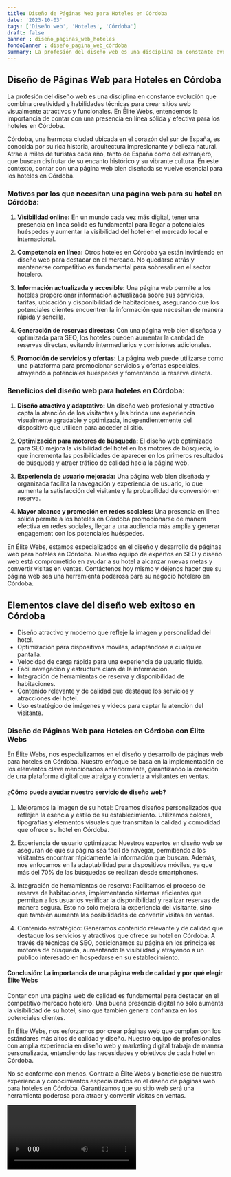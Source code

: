 ```yaml
---
title: Diseño de Páginas Web para Hoteles en Córdoba
date: '2023-10-03'
tags: ['Diseño web', 'Hoteles', 'Córdoba']
draft: false
banner : diseño_paginas_web_hoteles
fondoBanner : diseño_pagina_web_córdoba
summary: La profesión del diseño web es una disciplina en constante evolución que combina creatividad y habilidades técnicas para crear sitios web visualmente atractivos y funcionales. En Élite Webs, entendemos la importancia de contar con una presencia en línea sólida y efectiva para los hoteles en Córdoba. 
---
```


## Diseño de Páginas Web para Hoteles en Córdoba

La profesión del diseño web es una disciplina en constante evolución que combina creatividad y habilidades técnicas para crear sitios web visualmente atractivos y funcionales. En Élite Webs, entendemos la importancia de contar con una presencia en línea sólida y efectiva para los hoteles en Córdoba. 

Córdoba, una hermosa ciudad ubicada en el corazón del sur de España, es conocida por su rica historia, arquitectura impresionante y belleza natural. Atrae a miles de turistas cada año, tanto de España como del extranjero, que buscan disfrutar de su encanto histórico y su vibrante cultura. En este contexto, contar con una página web bien diseñada se vuelve esencial para los hoteles en Córdoba.

### Motivos por los que necesitan una página web para su hotel en Córdoba:

1. **Visibilidad online:** En un mundo cada vez más digital, tener una presencia en línea sólida es fundamental para llegar a potenciales huéspedes y aumentar la visibilidad del hotel en el mercado local e internacional.

2. **Competencia en línea:** Otros hoteles en Córdoba ya están invirtiendo en diseño web para destacar en el mercado. No quedarse atrás y mantenerse competitivo es fundamental para sobresalir en el sector hotelero.

3. **Información actualizada y accesible:** Una página web permite a los hoteles proporcionar información actualizada sobre sus servicios, tarifas, ubicación y disponibilidad de habitaciones, asegurando que los potenciales clientes encuentren la información que necesitan de manera rápida y sencilla.

4. **Generación de reservas directas:** Con una página web bien diseñada y optimizada para SEO, los hoteles pueden aumentar la cantidad de reservas directas, evitando intermediarios y comisiones adicionales.

5. **Promoción de servicios y ofertas:** La página web puede utilizarse como una plataforma para promocionar servicios y ofertas especiales, atrayendo a potenciales huéspedes y fomentando la reserva directa.

### Beneficios del diseño web para hoteles en Córdoba:

1. **Diseño atractivo y adaptativo:** Un diseño web profesional y atractivo capta la atención de los visitantes y les brinda una experiencia visualmente agradable y optimizada, independientemente del dispositivo que utilicen para acceder al sitio.

2. **Optimización para motores de búsqueda:** El diseño web optimizado para SEO mejora la visibilidad del hotel en los motores de búsqueda, lo que incrementa las posibilidades de aparecer en los primeros resultados de búsqueda y atraer tráfico de calidad hacia la página web.

3. **Experiencia de usuario mejorada:** Una página web bien diseñada y organizada facilita la navegación y experiencia de usuario, lo que aumenta la satisfacción del visitante y la probabilidad de conversión en reserva.

4. **Mayor alcance y promoción en redes sociales:** Una presencia en línea sólida permite a los hoteles en Córdoba promocionarse de manera efectiva en redes sociales, llegar a una audiencia más amplia y generar engagement con los potenciales huéspedes.

En Élite Webs, estamos especializados en el diseño y desarrollo de páginas web para hoteles en Córdoba. Nuestro equipo de expertos en SEO y diseño web está comprometido en ayudar a su hotel a alcanzar nuevas metas y convertir visitas en ventas. Contáctenos hoy mismo y déjenos hacer que su página web sea una herramienta poderosa para su negocio hotelero en Córdoba.

<GifSeo />

<Cta />

## Elementos clave del diseño web exitoso en Córdoba

- Diseño atractivo y moderno que refleje la imagen y personalidad del hotel.
- Optimización para dispositivos móviles, adaptándose a cualquier pantalla.
- Velocidad de carga rápida para una experiencia de usuario fluida.
- Fácil navegación y estructura clara de la información.
- Integración de herramientas de reserva y disponibilidad de habitaciones.
- Contenido relevante y de calidad que destaque los servicios y atracciones del hotel.
- Uso estratégico de imágenes y videos para captar la atención del visitante.

### Diseño de Páginas Web para Hoteles en Córdoba con Élite Webs

En Élite Webs, nos especializamos en el diseño y desarrollo de páginas web para hoteles en Córdoba. Nuestro enfoque se basa en la implementación de los elementos clave mencionados anteriormente, garantizando la creación de una plataforma digital que atraiga y convierta a visitantes en ventas.

#### ¿Cómo puede ayudar nuestro servicio de diseño web?

1. Mejoramos la imagen de su hotel: Creamos diseños personalizados que reflejen la esencia y estilo de su establecimiento. Utilizamos colores, tipografías y elementos visuales que transmitan la calidad y comodidad que ofrece su hotel en Córdoba.

2. Experiencia de usuario optimizada: Nuestros expertos en diseño web se aseguran de que su página sea fácil de navegar, permitiendo a los visitantes encontrar rápidamente la información que buscan. Además, nos enfocamos en la adaptabilidad para dispositivos móviles, ya que más del 70% de las búsquedas se realizan desde smartphones.

3. Integración de herramientas de reserva: Facilitamos el proceso de reserva de habitaciones, implementando sistemas eficientes que permitan a los usuarios verificar la disponibilidad y realizar reservas de manera segura. Esto no solo mejora la experiencia del visitante, sino que también aumenta las posibilidades de convertir visitas en ventas.

4. Contenido estratégico: Generamos contenido relevante y de calidad que destaque los servicios y atractivos que ofrece su hotel en Córdoba. A través de técnicas de SEO, posicionamos su página en los principales motores de búsqueda, aumentando la visibilidad y atrayendo a un público interesado en hospedarse en su establecimiento.

#### Conclusión: La importancia de una página web de calidad y por qué elegir Élite Webs

Contar con una página web de calidad es fundamental para destacar en el competitivo mercado hotelero. Una buena presencia digital no sólo aumenta la visibilidad de su hotel, sino que también genera confianza en los potenciales clientes.

En Élite Webs, nos esforzamos por crear páginas web que cumplan con los estándares más altos de calidad y diseño. Nuestro equipo de profesionales con amplia experiencia en diseño web y marketing digital trabaja de manera personalizada, entendiendo las necesidades y objetivos de cada hotel en Córdoba.

No se conforme con menos. Contrate a Élite Webs y benefíciese de nuestra experiencia y conocimientos especializados en el diseño de páginas web para hoteles en Córdoba. Garantizamos que su sitio web será una herramienta poderosa para atraer y convertir visitas en ventas.

<Video />

<CtaBot job='Hoteles' city='Córdoba'/>

<Gmaps query='Córdoba+españa+maps' />